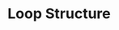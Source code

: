 ---
id: "js_easy_mc_009"
questionType: "MULTIPLE_CHOICE"
title: "Loop Structure"
description: "Which keyword is used to create a loop in JavaScript?"
difficulty: "EASY"
category: "JavaScript"
options:
  - "repeat"
  - "loop"
  - "for"
  - "iterate"
correctAnswer: 2
---